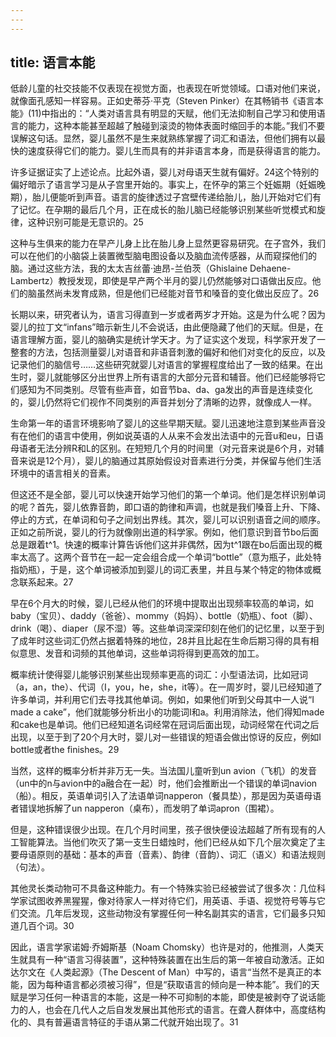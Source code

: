 ```yaml
---
---
---
```

title: 语言本能
---




低龄儿童的社交技能不仅表现在视觉方面，也表现在听觉领域。口语对他们来说，就像面孔感知一样容易。正如史蒂芬·平克（Steven Pinker）在其畅销书《语言本能》(11)中指出的：“人类对语言具有明显的天赋，他们无法抑制自己学习和使用语言的能力，这种本能甚至超越了触碰到滚烫的物体表面时缩回手的本能。”我们不要误解这句话。显然，婴儿虽然不是生来就熟练掌握了词汇和语法，但他们拥有以最快的速度获得它们的能力。婴儿生而具有的并非语言本身，而是获得语言的能力。

许多证据证实了上述论点。比起外语，婴儿对母语天生就有偏好。24这个特别的偏好暗示了语言学习是从子宫里开始的。事实上，在怀孕的第三个妊娠期（妊娠晚期），胎儿便能听到声音。语言的旋律透过子宫壁传递给胎儿，胎儿开始对它们有了记忆。在孕期的最后几个月，正在成长的胎儿脑已经能够识别某些听觉模式和旋律，这种识别可能是无意识的。25

这种与生俱来的能力在早产儿身上比在胎儿身上显然更容易研究。在子宫外，我们可以在他们的小脑袋上装置微型脑电图设备以及脑血流传感器，从而窥探他们的脑。通过这些方法，我的太太吉丝蕾·迪昂-兰伯茨（Ghislaine Dehaene-Lambertz）教授发现，即使是早产两个半月的婴儿仍然能够对口语做出反应。他们的脑虽然尚未发育成熟，但是他们已经能对音节和嗓音的变化做出反应了。26

长期以来，研究者认为，语言习得直到一岁或者两岁才开始。这是为什么呢？因为婴儿的拉丁文“infans”暗示新生儿不会说话，由此便隐藏了他们的天赋。但是，在语言理解方面，婴儿的脑确实是统计学天才。为了证实这个发现，科学家开发了一整套的方法，包括测量婴儿对语音和非语音刺激的偏好和他们对变化的反应，以及记录他们的脑信号……这些研究就婴儿对语言的掌握程度给出了一致的结果。在出生时，婴儿就能够区分出世界上所有语言的大部分元音和辅音。他们已经能够将它们感知为不同类别。尽管有些声音，如音节ba、da、ga发出的声音是连续变化的，婴儿仍然将它们视作不同类别的声音并划分了清晰的边界，就像成人一样。

生命第一年的语言环境影响了婴儿的这些早期天赋。婴儿迅速地注意到某些声音没有在他们的语言中使用，例如说英语的人从来不会发出法语中的元音u和eu，日语母语者无法分辨R和L的区别。在短短几个月的时间里（对元音来说是6个月，对辅音来说是12个月），婴儿的脑通过其原始假设对音素进行分类，并保留与他们生活环境中的语言相关的音素。

但这还不是全部，婴儿可以快速开始学习他们的第一个单词。他们是怎样识别单词的呢？首先，婴儿依靠音韵，即口语的韵律和声调，也就是我们嗓音上升、下降、停止的方式，在单词和句子之间划出界线。其次，婴儿可以识别语音之间的顺序。正如之前所说，婴儿的行为就像刚出道的科学家。例如，他们意识到音节bo后面总是跟着t^1。快速的概率计算告诉他们这并非偶然，因为t^1跟在bo后面出现的概率太高了。这两个音节在一起一定会组合成一个单词“bottle”（意为瓶子，此处特指奶瓶），于是，这个单词被添加到婴儿的词汇表里，并且与某个特定的物体或概念联系起来。27

早在6个月大的时候，婴儿已经从他们的环境中提取出出现频率较高的单词，如baby（宝贝）、daddy（爸爸）、mommy（妈妈）、bottle（奶瓶）、foot（脚）、drink（喝）、diaper（尿不湿）等。这些单词深深印刻在他们的记忆里，以至于到了成年时这些词汇仍然占据着特殊的地位，28并且比起在生命后期习得的具有相似意思、发音和词频的其他单词，这些单词将得到更高效的加工。

概率统计使得婴儿能够识别某些出现频率更高的词汇：小型语法词，比如冠词（a，an，the）、代词（I，you，he，she，it等）。在一周岁时，婴儿已经知道了许多单词，并利用它们去寻找其他单词。例如，如果他们听到父母其中一人说“I made a cake”，他们就能够分析出小的功能词I和a。利用消除法，他们得知made和cake也是单词。他们已经知道名词经常在冠词后面出现，动词经常在代词之后出现，以至于到了20个月大时，婴儿对一些错误的短语会做出惊讶的反应，例如I bottle或者the finishes。29

当然，这样的概率分析并非万无一失。当法国儿童听到un avion（飞机）的发音（un中的n与avion中的a融合在一起）时，他们会推断出一个错误的单词navion（船）。相反，英语单词引入了法语单词napperon（餐具垫），那是因为英语母语者错误地拆解了un napperon（桌布），而发明了单词apron（围裙）。

但是，这种错误很少出现。在几个月时间里，孩子很快便设法超越了所有现有的人工智能算法。当他们吹灭了第一支生日蜡烛时，他们已经从如下几个层次奠定了主要母语原则的基础：基本的声音（音素）、韵律（音韵）、词汇（语义）和语法规则（句法）。

其他灵长类动物可不具备这种能力。有一个特殊实验已经被尝试了很多次：几位科学家试图收养黑猩猩，像对待家人一样对待它们，用英语、手语、视觉符号等与它们交流。几年后发现，这些动物没有掌握任何一种名副其实的语言，它们最多只知道几百个词。30

因此，语言学家诺姆·乔姆斯基（Noam Chomsky）也许是对的，他推测，人类天生就具有一种“语言习得装置”，这种特殊装置在出生后的第一年被自动激活。正如达尔文在《人类起源》（The Descent of Man）中写的，语言“当然不是真正的本能，因为每种语言都必须被习得”，但是“获取语言的倾向是一种本能”。我们的天赋是学习任何一种语言的本能，这是一种不可抑制的本能，即使是被剥夺了说话能力的人，也会在几代人之后自发发展出其他形式的语言。在聋人群体中，高度结构化的、具有普遍语言特征的手语从第二代就开始出现了。31